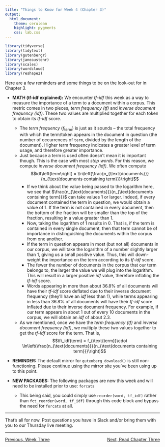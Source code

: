 ```yaml
---
title: "Things to Know for Week 4 (Chapter 3)"
output: 
  html_document:
    theme: cerulean
    highlight: pygments
    css: lab.css
---
```


```r
library(tidyverse)
library(tidytext)
library(gutenbergr)
library(janeaustenr)
library(scales)
library(wordcloud)
library(reshape2)
```

Here are a few reminders and some things to be on the look-out for in Chapter 3.

  + **MATH (tf-idf explained):** We encounter *tf-idf* this week as a way to measure the importance of a term to a document within a corpus. This metric comes in two pieces, *term frequency (tf)* and *inverse document frequency (idf)*. These two values are multiplied together for each token to obtain its *tf-idf* score.  
    + The *term frequency* ($f_{\text{term}}$) is just as it sounds -- the total frequency with which the term/token appears in the document in question (the number of occurrences of `term`, divided by the length of the document). Higher term frequency indicates a greater level of term usage, and therefore greater importance.
    + Just because a term is used often doesn't mean it is important though. This is the case with most *stop words*. For this reason, we compute *inverse document frequency (idf)*. We often compute 
    $$idf\left(term\right) = \ln\left(\frac{n_{\text{documents}}}{n_{\text{documents containing term}}}\right)$$  
      + If we think about the value being passed to the logarithm here, we see that $\frac{n_{\text{documents}}}{n_{\text{documents containing term}}}$ can take values 1 or larger. Indeed, if every document contained the term in question, we would obtain a value of 1. If the term is not contained in every document, then the bottom of the fraction will be smaller than the top of the fraction, resulting in a value greater than 1.
      + Now, taking the logarithm of 1 results in 0. That is, if the term is contained in every single document, then that term cannot be of importance in distinguishing the documents within the corpus from one another.
      + If the term in question appears in most (but not all) documents in our corpus, we will take the logarithm of a number slightly larger than 1, giving us a small positive value. Thus, this will down-weight the importance on the term according to its *tf-idf* score.
      + The fewer the number of documents in the corpus that our term belongs to, the larger the value we will plug into the logarithm. This will result in a larger positive *idf* value, therefore inflating the *tf-idf* score. 
      + Words appearing in more than about 36.8% of all documents will have their *tf-idf* score deflated due to their inverse document frequency (they'll have an *idf* less than 1), while terms appearing in less than 36.8% of all documents will have their *tf-idf* score inflated due to their inverse document frequency. For example, if our term appears in about 1 out of every 10 documents in the corpus, we will obtain an *idf* of about 2.3.
    + As we mentioned, once we have the *term frequency (tf)* and *inverse document frequency (idf)*, we multiply these two values together to get the *tf-idf* score for the term. That is,
    $$tf\_idf(term) = f_{\text{term}}\cdot \ln\left(\frac{n_{\text{documents}}}{n_{\text{documents containing term}}}\right)$$
  
  + **REMINDER:** The default mirror for `gutenberg_download()` is still non-functioning. Please continue using the mirror site you've been using up to this point.
  
  + **NEW PACKAGES:** The following packages are new this week and will need to be installed prior to use: `forcats`  
    + This being said, you could simply use `reorder(word, tf_idf)` rather than `fct_reorder(word, tf_idf)` through this code block and bypass the need for `forcats` at all.
  
***

That's all for now. Post questions you have in Slack and/or bring them with you to our Thursday live meeting.

***

<p style = "text-align:left;">[Previous, Week Three](https://agmath.github.io/FacultyUpskilling/)
<span style = "float:right;">[Next, Read Chapter Three](https://www.tidytextmining.com/tfidf.html)</span>
</p>